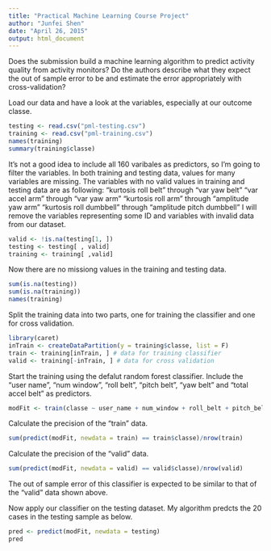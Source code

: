 ```yaml
---
title: "Practical Machine Learning Course Project"
author: "Junfei Shen"
date: "April 26, 2015"
output: html_document
---
```


Does the submission build a machine learning algorithm to predict activity quality from activity monitors?
Do the authors describe what they expect the out of sample error to be and estimate the error appropriately with cross-validation?


Load our data and have a look at the variables, especially at our outcome classe.
```r
testing <- read.csv("pml-testing.csv")
training <- read.csv("pml-training.csv")
names(training)
summary(training$classe)
```

It's not a good idea to include all 160 varibales as predictors, so I'm going to filter the variables. 
In both training and testing data, values for many variables are missing. The variables with no valid values in training and testing data are as following:
"kurtosis roll belt" through "var yaw belt"
"var accel arm" through "var yaw arm"
"kurtosis roll arm" through "amplitude yaw arm"
"kurtosis roll dumbbell" through "amplitude pitch dumbbell"
I will remove the variables representing some ID and variables with invalid data from our dataset.
```r
valid <- !is.na(testing[1, ])
testing <- testing[ , valid]
training <- training[ ,valid]
```

Now there are no missiong values in the training and testing data.
```r
sum(is.na(testing))
sum(is.na(training))
names(training)
```

Split the training data into two parts, one for training the classifier and one for cross validation.
```r
library(caret)
inTrain <- createDataPartition(y = training$classe, list = F)
train <- training[inTrain, ] # data for training classifier
valid <- training[-inTrain, ] # data for cross validation
```

Start the training using the defalut random forest classifier. Include the "user name", "num window", "roll belt", "pitch belt", "yaw belt" and "total accel belt" as predictors.
```r
modFit <- train(classe ~ user_name + num_window + roll_belt + pitch_belt + yaw_belt + total_accel_belt, data = train)
```

Calculate the precision of the "train" data.
```r
sum(predict(modFit, newdata = train) == train$classe)/nrow(train)
```

Calculate the precision of the "valid" data.
```r
sum(predict(modFit, newdata = valid) == valid$classe)/nrow(valid)
```
The out of sample error of this classifier is expected to be similar to that of the "valid" data shown above.

Now apply our classifier on the testing dataset. My algorithm predcts the 20 cases in the testing sample as below.
```r
pred <- predict(modFit, newdata = testing)
pred
```